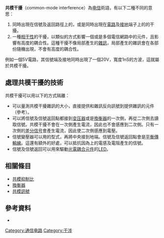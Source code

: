 {{No footnotes|time=2017-02-13T11:37:03+00:00}}
'''共模干擾'''（common-mode interference）為[[电信|电信]]術語，有以下二種不同的意思：

#同時出現在信號及返回路徑上的{{le|干擾|Interference (communication)}}，或是同時出現在[[電路|電路]]及[[接地|接地]]端子上的的干擾。
#一種[[相干性|相干性]]的干擾，以類似的方式影響一個或是多個電信網路中的元件，且影響有高度的耦合性。這種干擾不像局部產生的[[雜訊|雜訊]]，局部產生的雜訊會在各部份隨機出現，不會有高度的耦合性。

例如一個5V電路，其信號端及接地同時出現了一個20V，寬度1nS的方波，這就屬於共模干擾。

==處理共模干擾的技術==
共模干擾可以用以下的方式隔離：
*可以量測共模干擾雜訊的大小，直接提供和雜訊反向訊號到提供雜訊的元件（參考{{le|驅動右腳電路|Driven Right Leg}}）。
*可以將信號及信號返回點都接到[[变压器|变压器]]或是[[換衡器|換衡器]]的一次側，再從二次側去讀取信號。共模干擾不會在一次側產生電流，因此也不會感應到二次側。只有一次側的[[差分信号|差分信号]]會產生電流，因此使二次側感應到電壓。
*信號變壓器可以用{{le|中央抽頭|center tap}}的型式，再將中央接到地端。信號及信號返回點會是[[平衡傳輸線|平衡傳輸線]]。這還有額外的好處，可以抵抗因為{{le|接地迴路|Ground loop (electricity)}}上的電感及電阻產生的信號。
*信號及信號返回可以用來驅動[[光電耦合元件|光電耦合元件]]的[[發光二極管|LED]]。

== 相關條目 ==
*[[共模抑制比|共模抑制比]]
*[[換衡器|換衡器]]
*[[共模訊號|共模訊號]]

==參考資料==
*{{FS1037C MS188}}

[[Category:通信电路|Category:通信电路]]
[[Category:干涉|Category:干涉]]